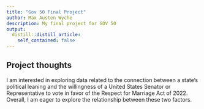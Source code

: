 ```yaml
---
title: "Gov 50 Final Project"
author: Max Austen Wyche
description: My final project for GOV 50
output:
  distill::distill_article:
    self_contained: false
---
```




## Project thoughts

I am interested in exploring data related to the connection between a state's political leaning and the willingness of a United States Senator or Representative to vote in favor of the Respect for Marriage Act of 2022. Overall, I am eager to explore the relationship between these two factors. 
